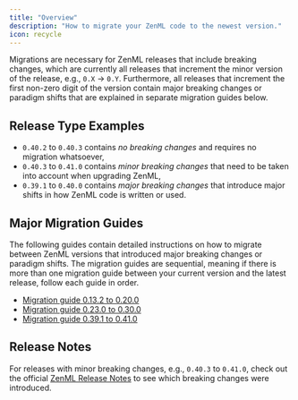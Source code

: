 ```yaml
---
title: "Overview"
description: "How to migrate your ZenML code to the newest version."
icon: recycle
---
```


Migrations are necessary for ZenML releases that include breaking changes, which are currently all releases that increment the minor version of the release, e.g., `0.X` \-> `0.Y`. Furthermore, all releases that increment the first non-zero digit of the version contain major breaking changes or paradigm shifts that are explained in separate migration guides below.

## Release Type Examples

* `0.40.2` to `0.40.3` contains _no breaking changes_ and requires no migration whatsoever,
* `0.40.3` to `0.41.0` contains _minor breaking changes_ that need to be taken into account when upgrading ZenML,
* `0.39.1` to `0.40.0` contains _major breaking changes_ that introduce major shifts in how ZenML code is written or used.

## Major Migration Guides

The following guides contain detailed instructions on how to migrate between ZenML versions that introduced major breaking changes or paradigm shifts. The migration guides are sequential, meaning if there is more than one migration guide between your current version and the latest release, follow each guide in order.

* [Migration guide 0.13.2 to 0.20.0](/v/0.66.0getting-started/migration-guide/migration-zero-twenty)
* [Migration guide 0.23.0 to 0.30.0](/v/0.66.0getting-started/migration-guide/migration-zero-thirty)
* [Migration guide 0.39.1 to 0.41.0](/v/0.66.0getting-started/migration-guide/migration-zero-forty)

## Release Notes

For releases with minor breaking changes, e.g., `0.40.3` to `0.41.0`, check out the official [ZenML Release Notes](https://github.com/zenml-io/zenml/releases) to see which breaking changes were introduced.

